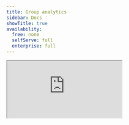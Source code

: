 ```yaml
---
title: Group analytics
sidebar: Docs
showTitle: true
availability:
  free: none
  selfServe: full
  enterprise: full
---
```


<iframe
    src="https://www.youtube-nocookie.com/embed/9mCWbVNzn4c"
    className="rounded shadow-xl"
/>

> 🎉 **New:** Group analytics is getting a makeover! Sign up for the [B2B analytics feature preview](https://app.posthog.com/settings/user-feature-previews%3Ab2b-analytics) to get a sneak peek. [Let us know what you think in-app](https://us.posthog.com#panel=support%3Afeedback%3Acrm%3Alow).

<JSGroupsIntro />

## Use cases

<JSGroupsUseCases />

## The difference between groups and cohorts

<JSGroupsVSCohorts />

## How to create groups

<JSCreateGroups />

## How to set group properties

<JSSetGroupProperties />

## How to capture group events

<JSLinkEventsToGroups />

### Advanced (server-side only): Capturing group events without a user

If you want to capture group events but don't want to associate them with a specific user, we recommend using a single static string as the distinct ID to capture these events. This can be anything you want, as long as it's the same for every group event:

<MultiLanguage >

```node
posthog.capture({
    event: 'group_event_name',
    distinctId: 'static_string_for_group_events',
    groups: { company: 'company_id_in_your_db' }
})
```

```python
posthog.capture('static_string_for_group_events', 
    'group_event_name', 
    groups={'company': 'company_id_in_your_db'}
)
```

```go
client.Enqueue(posthog.Capture{
    DistinctId: "static_string_for_group_events",
    Event: "group_event_name",
    Groups: posthog.NewGroups().
        Set("company", "company_id_in_your_db"),
})
```

```php
PostHog::capture(array(
    'distinctId' => 'static_string_for_group_events',
    'event' => 'group_event_name',
    '$groups' => array("company" => "company_id_in_your_db")
));
```

```bash
curl -v -L --header "Content-Type: application/json" -d '{
    "api_key": "<ph_project_api_key>",
    "event": "group_event_name",
    "distinct_id": "static_string_for_group_events",
    "properties": {
        "$groups": {"company": "company_id_in_your_db"}
    }
}' <ph_client_api_host>/i/v0/e/
```

</MultiLanguage >

## Using groups in PostHog

Now that we have created our first group type, we can take a look at how to use groups within PostHog.

### Viewing groups and their properties

To view groups and their properties, head to the **People and groups** tab on the navigation bar.

From here, you can select the group type you are interested in and view the groups and properties (by clicking the chevrons on the left). The properties shown here can be customized by clicking **Configure columns**.

<ProductScreenshot
    imageLight = "https://res.cloudinary.com/dmukukwp6/image/upload/Clean_Shot_2025_04_02_at_13_34_37_2x_0e700b3bb8.png" 
    imageDark = "https://res.cloudinary.com/dmukukwp6/image/upload/Clean_Shot_2025_04_02_at_13_34_49_2x_d92d58ce0d.png"
    classes="rounded"
    alt="View groups"
/>

Clicking one of groups brings you to the group details page. Here, you can generate, view, and customize a dashboard for the group. Beyond this, you can see events, recordings, related people, and more. On the **properties** tab, you can add, update, and delete group properties.

<ProductScreenshot
    imageLight = "https://res.cloudinary.com/dmukukwp6/image/upload/Clean_Shot_2025_04_02_at_13_27_14_2x_faa9770710.png" 
    imageDark = "https://res.cloudinary.com/dmukukwp6/image/upload/Clean_Shot_2025_04_02_at_13_26_02_2x_407c211ca9.png"
    classes="rounded"
    alt="View group details"
/>

### How to view group insights

You can use groups in [insights](/docs/product-analytics/insights) to view aggregated events based on group type.

For example, let's say that we wanted to see a graph showing how many different organizations have signed up recently:

To do this, expand the menu next to the event you've chosen. This lists of all the group types available. Next, select the option for "Unique" with your group type name, such as "Unique organizations." This shows a graph with the total number of groups (organizations) that have signed up (as opposed to individual users).

<ProductScreenshot
    imageLight = {groupInsightsLight} 
    imageDark = {groupInsightsDark}
    classes="rounded"
    alt="Analyze group insights"
/>

### Using groups with funnels

Another place where group analytics can be used is within funnels.

For example, you may want to understand how organizations move from their first visit to eventually signing up. You can do this by setting the "Aggregating by" field to "Unique organizations."

This shows how many organizations have made it through, as well as the percentage of organizations that dropped off. It's also possible to see exactly which specific groups dropped off at each step.

<ProductScreenshot
    imageLight = {funnelsGroupAggregationLight} 
    imageDark = {funnelsGroupAggregationDark}
    classes="rounded"
    alt="Group funnels"
/>

### Using groups with feature flags

Groups in feature flags enable you to rollout a feature by group type (like `company`), instead of users.

To do this, create a feature flag as you normally would, and select the group type you wish to "Match by", using the drop down in the "Release conditions" section:

<ProductVideo
    videoLight = {groupsInFeatureLight} 
    videoDark = {groupsInFeatureDark}
    classes="rounded"
    alt="Feature flags for groups"
/>

You also need to update your event tracking code for the feature flag to determine the groups of the current user.

<MultiLanguage>

```js-web
// Make sure you have called posthog.group() earlier in that session

if (posthog.isFeatureEnabled('new-groups-feature')) {
    // Do something
}
```

```python
if posthog.feature_enabled("new-groups-feature", "user_distinct_id", groups={"company": "company_id_in_your_db"}):
    # Do something
```

```php
if (PostHog::isFeatureEnabled('new-groups-feature', 'user_distinct_id', false, array("company" => "company_id_in_your_db"))) {
    // Do something
}
```

```node
const isFlagEnabled = await posthog.isFeatureEnabled('new-groups-feature', 'user_distinct_id', false, { company: 'company_id_in_your_db' })

if (isFlagEnabled) {
    // Toggle feature-flag specific behavior
}
```

</MultiLanguage>

### Renaming group types

You can change how group types are displayed in the insights interface and throughout PostHog by in project settings.

<ProductScreenshot
    imageLight = {groupsProjectSettingLight} 
    imageDark = {groupsProjectSettingDark}
    classes="rounded"
    alt="Groups in project settings"
/>

## Limitations

-   A maximum of 5 group types can be created per project.
-   Multiple groups of the same type cannot assigned to a single event (e.g., Company A & Company B).
-   Groups are not currently supported for the following insights:
    -   Lifecycle - Expected soon.
    -   User paths - These only support user level analytics.
-   Only groups with known properties are shown under [People and groups](https://us.posthog.com/persons) .
- Currently there is no functionality within the app to delete groups. If you need to delete a group for privacy or security reasons, please [use the support modal](https://app.posthog.com/home#supportModal=support%3Adata_management).

## Further reading

- [When and how to run group-targeted A/B tests](/blog/running-group-targeted-ab-tests)
